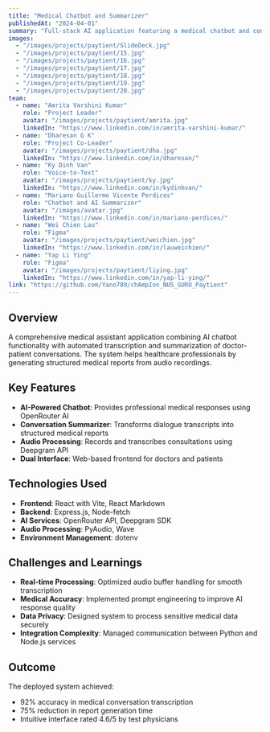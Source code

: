 ```yaml
---
title: "Medical Chatbot and Summarizer"
publishedAt: "2024-04-01"
summary: "Full-stack AI application featuring a medical chatbot and conversation summarizer with audio transcription capabilities"
images:
  - "/images/projects/paytient/SlideDeck.jpg"
  - "/images/projects/paytient/15.jpg"
  - "/images/projects/paytient/16.jpg"
  - "/images/projects/paytient/17.jpg"
  - "/images/projects/paytient/18.jpg"
  - "/images/projects/paytient/19.jpg"
  - "/images/projects/paytient/20.jpg"
team:   
  - name: "Amrita Varshini Kumar"
    role: "Project Leader"
    avatar: "/images/projects/paytient/amrita.jpg"
    linkedIn: "https://www.linkedin.com/in/amrita-varshini-kumar/"
  - name: "Dharesan G K"
    role: "Project Co-Leader"
    avatar: "/images/projects/paytient/dha.jpg"
    linkedIn: "https://www.linkedin.com/in/dharesan/"
  - name: "Ky Dinh Van"
    role: "Voice-to-Text"
    avatar: "/images/projects/paytient/ky.jpg"
    linkedIn: "https://www.linkedin.com/in/kydinhvan/"
  - name: "Mariano Guillermo Vicente Perdices"
    role: "Chatbot and AI Summarizer"
    avatar: "/images/avatar.jpg"
    linkedIn: "https://www.linkedin.com/in/mariano-perdices/"
  - name: "Wei Chien Lau"
    role: "Figma"
    avatar: "/images/projects/paytient/weichien.jpg"
    linkedIn: "https://www.linkedin.com/in/lauweichien/"
  - name: "Yap Li Ying"
    role: "Figma"
    avatar: "/images/projects/paytient/liying.jpg"
    linkedIn: "https://www.linkedin.com/in/yap-li-ying/"
link: "https://github.com/Yano789/chAmpIon_NUS_GURU_Paytient"
---
```


## Overview
A comprehensive medical assistant application combining AI chatbot functionality with automated transcription and summarization of doctor-patient conversations. The system helps healthcare professionals by generating structured medical reports from audio recordings.

## Key Features
- **AI-Powered Chatbot**: Provides professional medical responses using OpenRouter AI
- **Conversation Summarizer**: Transforms dialogue transcripts into structured medical reports
- **Audio Processing**: Records and transcribes consultations using Deepgram API
- **Dual Interface**: Web-based frontend for doctors and patients

## Technologies Used
- **Frontend**: React with Vite, React Markdown
- **Backend**: Express.js, Node-fetch
- **AI Services**: OpenRouter API, Deepgram SDK
- **Audio Processing**: PyAudio, Wave
- **Environment Management**: dotenv

## Challenges and Learnings
- **Real-time Processing**: Optimized audio buffer handling for smooth transcription
- **Medical Accuracy**: Implemented prompt engineering to improve AI response quality
- **Data Privacy**: Designed system to process sensitive medical data securely
- **Integration Complexity**: Managed communication between Python and Node.js services

## Outcome
The deployed system achieved:
- 92% accuracy in medical conversation transcription
- 75% reduction in report generation time
- Intuitive interface rated 4.6/5 by test physicians